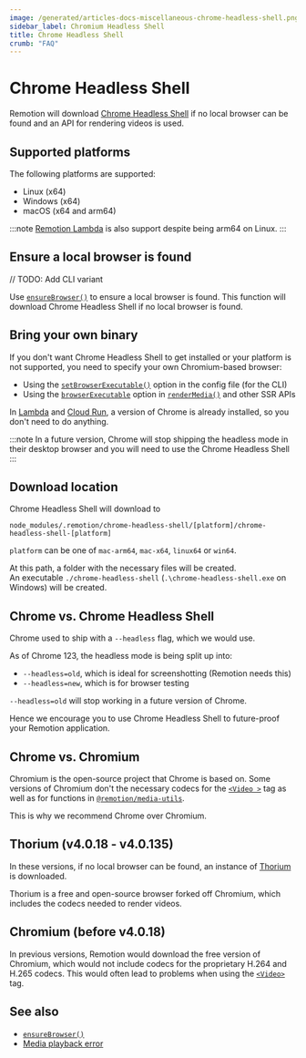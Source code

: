```yaml
---
image: /generated/articles-docs-miscellaneous-chrome-headless-shell.png
sidebar_label: Chromium Headless Shell
title: Chrome Headless Shell
crumb: "FAQ"
---
```


# Chrome Headless Shell<AvailableFrom v="4.0.137"/>

Remotion will download [Chrome Headless Shell](https://developer.chrome.com/blog/chrome-headless-shell) if no local browser can be found and an API for rendering videos is used.

## Supported platforms

The following platforms are supported:

- Linux (x64)
- Windows (x64)
- macOS (x64 and arm64)

:::note
[Remotion Lambda](/docs/lambda) is also support despite being arm64 on Linux.
:::

## Ensure a local browser is found

// TODO: Add CLI variant

Use [`ensureBrowser()`](/docs/renderer/ensure-browser) to ensure a local browser is found. This function will download Chrome Headless Shell if no local browser is found.

## Bring your own binary

If you don't want Chrome Headless Shell to get installed or your platform is not supported, you need to specify your own Chromium-based browser:

- Using the [`setBrowserExecutable()`](/docs/config#setbrowserexecutable) option in the config file (for the CLI)
- Using the [`browserExecutable`](/docs/renderer/render-media) option in [`renderMedia()`](/docs/renderer/render-media) and other SSR APIs

In [Lambda](/docs/lambda) and [Cloud Run](/docs/cloudrun), a version of Chrome is already installed, so you don't need to do anything.

:::note
In a future version, Chrome will stop shipping the headless mode in their desktop browser and you will need to use the Chrome Headless Shell
:::

## Download location

Chrome Headless Shell will download to

```
node_modules/.remotion/chrome-headless-shell/[platform]/chrome-headless-shell-[platform]
```

`platform` can be one of `mac-arm64`, `mac-x64`, `linux64` or `win64`.

At this path, a folder with the necessary files will be created.  
An executable `./chrome-headless-shell` (`.\chrome-headless-shell.exe` on Windows) will be created.

## Chrome vs. Chrome Headless Shell

Chrome used to ship with a `--headless` flag, which we would use.

As of Chrome 123, the headless mode is being split up into:

- `--headless=old`, which is ideal for screenshotting (Remotion needs this)
- `--headless=new`, which is for browser testing

`--headless=old` will stop working in a future version of Chrome.

Hence we encourage you to use Chrome Headless Shell to future-proof your Remotion application.

## Chrome vs. Chromium

Chromium is the open-source project that Chrome is based on. Some versions of Chromium don't the necessary codecs for the [`<Video >`](/docs/video) tag as well as for functions in [`@remotion/media-utils`](/docs/media-utils).

This is why we recommend Chrome over Chromium.

## Thorium (v4.0.18 - v4.0.135)

In these versions, if no local browser can be found, an instance of [Thorium](https://thorium.rocks/) is downloaded.

Thorium is a free and open-source browser forked off Chromium, which includes the codecs needed to render videos.

## Chromium (before v4.0.18)

In previous versions, Remotion would download the free version of Chromium, which would not include codecs for the proprietary H.264 and H.265 codecs.
This would often lead to problems when using the [`<Video>`](/docs/video) tag.

## See also

- [`ensureBrowser()`](/docs/renderer/ensure-browser)
- [Media playback error](/docs/media-playback-error)
